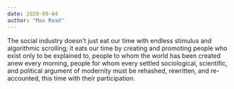 ```yaml
---
date: 2020-09-04
author: "Max Read"
---
```


The social industry doesn’t just eat our time with endless stimulus and algorithmic scrolling; it eats our time by creating and promoting people who exist only to be explained to, people to whom the world has been created anew every morning, people for whom every settled sociological, scientific, and political argument of modernity must be rehashed, rewritten, and re-accounted, this time with their participation.
